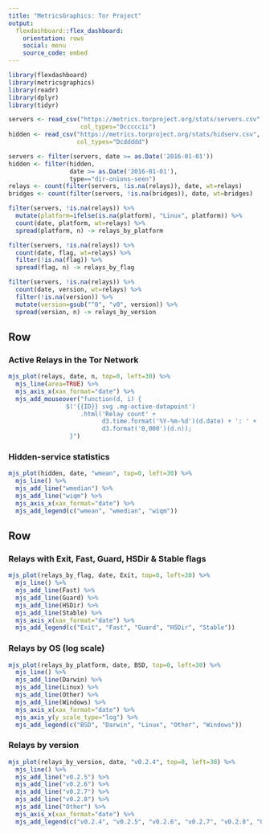 ```yaml
---
title: "MetricsGraphics: Tor Project"
output: 
  flexdashboard::flex_dashboard:
    orientation: rows
    social: menu
    source_code: embed
---
```


```r
library(flexdashboard)
library(metricsgraphics)
library(readr)
library(dplyr)
library(tidyr)
```

```r
servers <- read_csv("https://metrics.torproject.org/stats/servers.csv",
                    col_types="Dcccccii")
hidden <- read_csv("https://metrics.torproject.org/stats/hidserv.csv",
                   col_types="Dcddddd")

servers <- filter(servers, date >= as.Date('2016-01-01'))
hidden <- filter(hidden, 
                 date >= as.Date('2016-01-01'),
                 type=="dir-onions-seen")
relays <- count(filter(servers, !is.na(relays)), date, wt=relays)
bridges <- count(filter(servers, !is.na(bridges)), date, wt=bridges)

filter(servers, !is.na(relays)) %>% 
  mutate(platform=ifelse(is.na(platform), "Linux", platform)) %>% 
  count(date, platform, wt=relays) %>% 
  spread(platform, n) -> relays_by_platform

filter(servers, !is.na(relays)) %>% 
  count(date, flag, wt=relays) %>% 
  filter(!is.na(flag)) %>% 
  spread(flag, n) -> relays_by_flag

filter(servers, !is.na(relays)) %>% 
  count(date, version, wt=relays) %>% 
  filter(!is.na(version)) %>% 
  mutate(version=gsub("^0", "v0", version)) %>% 
  spread(version, n) -> relays_by_version
```

Row  {data-height=600}
-----------------------------------------------------------------------

### Active Relays in the Tor Network

```r
mjs_plot(relays, date, n, top=0, left=30) %>% 
  mjs_line(area=TRUE) %>% 
  mjs_axis_x(xax_format="date") %>%
  mjs_add_mouseover("function(d, i) {
                $('{{ID}} svg .mg-active-datapoint')
                    .html('Relay count' +
                          d3.time.format('%Y-%m-%d')(d.date) + ': ' +
                          d3.format('0,000')(d.n));
                 }")
``` 

### Hidden-service statistics

```r
mjs_plot(hidden, date, "wmean", top=0, left=30) %>% 
  mjs_line() %>% 
  mjs_add_line("wmedian") %>% 
  mjs_add_line("wiqm") %>% 
  mjs_axis_x(xax_format="date") %>% 
  mjs_add_legend(c("wmean", "wmedian", "wiqm"))
```

Row {.tabset}
-----------------------------------------------------------------------

### Relays with Exit, Fast, Guard, HSDir & Stable flags

```r
mjs_plot(relays_by_flag, date, Exit, top=0, left=30) %>% 
  mjs_line() %>% 
  mjs_add_line(Fast) %>% 
  mjs_add_line(Guard) %>% 
  mjs_add_line(HSDir) %>% 
  mjs_add_line(Stable) %>% 
  mjs_axis_x(xax_format="date") %>% 
  mjs_add_legend(c("Exit", "Fast", "Guard", "HSDir", "Stable"))
```

### Relays by OS (log scale)

```r
mjs_plot(relays_by_platform, date, BSD, top=0, left=30) %>% 
  mjs_line() %>% 
  mjs_add_line(Darwin) %>% 
  mjs_add_line(Linux) %>% 
  mjs_add_line(Other) %>% 
  mjs_add_line(Windows) %>% 
  mjs_axis_x(xax_format="date") %>% 
  mjs_axis_y(y_scale_type="log") %>% 
  mjs_add_legend(c("BSD", "Darwin", "Linux", "Other", "Windows"))
```

### Relays by version

```r
mjs_plot(relays_by_version, date, "v0.2.4", top=0, left=30) %>% 
  mjs_line() %>% 
  mjs_add_line("v0.2.5") %>% 
  mjs_add_line("v0.2.6") %>% 
  mjs_add_line("v0.2.7") %>% 
  mjs_add_line("v0.2.8") %>% 
  mjs_add_line("Other") %>% 
  mjs_axis_x(xax_format="date") %>% 
  mjs_add_legend(c("v0.2.4", "v0.2.5", "v0.2.6", "v0.2.7", "v0.2.8", "Other"))
```
